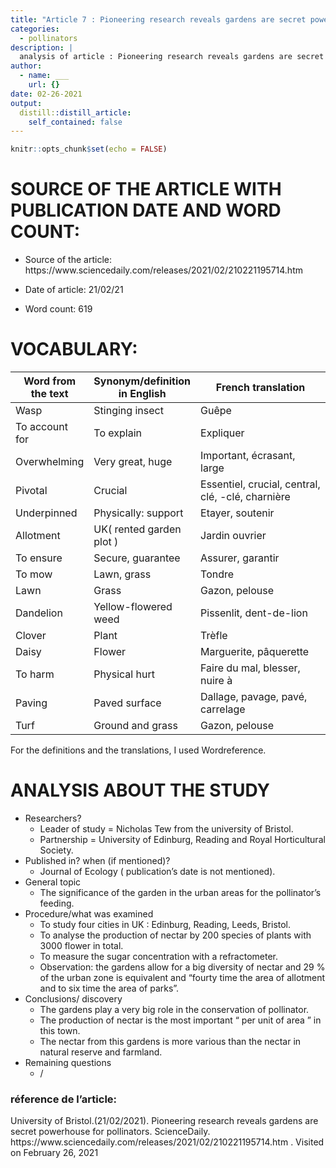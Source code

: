 ```yaml
---
title: "Article 7 : Pioneering research reveals gardens are secret powerhouse for pollinators"
categories:
  - pollinators
description: |
  analysis of article : Pioneering research reveals gardens are secret powerhouse for pollinators
author:
  - name: ___
    url: {}
date: 02-26-2021
output:
  distill::distill_article:
    self_contained: false
---
```


```r
knitr::opts_chunk$set(echo = FALSE)
```

# SOURCE OF THE ARTICLE WITH PUBLICATION DATE AND WORD COUNT: 

* Source of the article: https://www.sciencedaily.com/releases/2021/02/210221195714.htm 

* Date of article: 21/02/21

* Word count: 619

# VOCABULARY:

| **Word from the text** | **Synonym/definition in English** | **French translation**                            |
|------------------------|-----------------------------------|---------------------------------------------------|
| Wasp                   | Stinging insect                   | Guêpe                                             |
| To account for         | To explain                        | Expliquer                                         |
| Overwhelming           | Very great, huge                  | Important, écrasant, large                        |
| Pivotal                | Crucial                           | Essentiel, crucial, central, clé, -clé, charnière |
| Underpinned            | Physically: support               | Etayer, soutenir                                  |
| Allotment              | UK( rented garden plot )          | Jardin ouvrier                                    |
| To ensure              | Secure, guarantee                 | Assurer, garantir                                 |
| To mow                 | Lawn, grass                       | Tondre                                            |
| Lawn                   | Grass                             | Gazon, pelouse                                    |
| Dandelion              | Yellow-flowered weed              | Pissenlit, dent-de-lion                           |
| Clover                 | Plant                             | Trèfle                                            |
| Daisy                  | Flower                            | Marguerite, pâquerette                            |
| To harm                | Physical hurt                     | Faire du mal, blesser, nuire à                    |
| Paving                 | Paved surface                     | Dallage, pavage, pavé, carrelage                  |
| Turf                   | Ground and grass                  | Gazon, pelouse                                    |

For the definitions and the translations, I used Wordreference.

# ANALYSIS ABOUT THE STUDY

* Researchers?
  + Leader of study  = Nicholas Tew from the university of Bristol.
  + Partnership = University of Edinburg, Reading and Royal Horticultural Society.




* Published in? when (if mentioned)? 
  + Journal of Ecology ( publication’s date is not mentioned).



* General topic
  + The significance of the garden in the urban areas for the pollinator’s feeding.



* Procedure/what was examined 
  + To study four cities in UK : Edinburg, Reading, Leeds, Bristol.
  + To analyse the production of nectar by 200 species of plants with 3000 flower in total.
  + To measure the sugar concentration with a refractometer.
  + Observation: the gardens allow for a big diversity of nectar and 29 % of the urban zone is equivalent and “fourty time the area of allotment and to six time the area of parks”.



* Conclusions/ discovery 
  + The gardens play a very big role in the conservation of pollinator.
  + The production of nectar is the most important “ per unit of area ” in this town.
  + The nectar from this gardens is more various than the nectar in natural reserve and farmland.




* Remaining questions
  + /



### réference de l'article:

University of Bristol.(21/02/2021). Pioneering research reveals gardens are secret powerhouse for pollinators. ScienceDaily. https://www.sciencedaily.com/releases/2021/02/210221195714.htm . Visited on February 26, 2021










